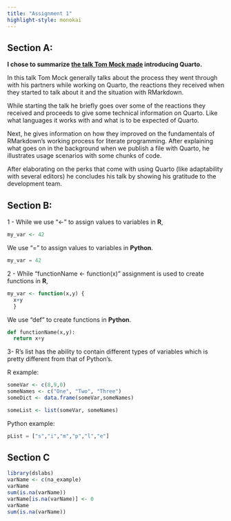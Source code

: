 ```yaml
---
title: "Assignment 1"
highlight-style: monokai
---
```


## Section A:

**I chose to summarize [the talk Tom Mock made](https://www.youtube.com/watch?v=mrvhk2XUfWo) introducing Quarto.**

In this talk Tom Mock generally talks about the process they went through with his partners while working on Quarto, the reactions they received when they started to talk about it and the situation with RMarkdown.

While starting the talk he briefly goes over some of the reactions they received and proceeds to give some technical information on Quarto. Like what languages it works with and what is to be expected of Quarto.

Next, he gives information on how they improved on the fundamentals of RMarkdown's working process for literate programming. After explaining what goes on in the background when we publish a file with Quarto, he illustrates usage scenarios with some chunks of code.

After elaborating on the perks that come with using Quarto (like adaptability with several editors) he concludes his talk by showing his gratitude to the development team.

## Section B:

1 - While we use "\<-" to assign values to variables in **R**,

```r
my_var <- 42
```

We use "=" to assign values to variables in **Python**.

```python
my_var = 42
```

2 - While "functionName \<- function(x)" assignment is used to create functions in **R**,

```r
my_var <- function(x,y) {
  x+y
  }
```

We use "def" to create functions in **Python**.

```python
def functionName(x,y):
  return x+y
```

3- R's list has the ability to contain different types of variables which is pretty different from that of Python's.

R example:

```r
someVar <- c(8,9,0)
someNames <- c("One", "Two", "Three")
someDict <- data.frame(someVar,someNames)

someList <- list(someVar, someNames)
```

Python example:

```python
pList = ["s","i","m","p","l","e"]
```

## Section C

```r
library(dslabs)
varName <- c(na_example)
varName
sum(is.na(varName))
varName[is.na(varName)] <- 0
varName
sum(is.na(varName))
```
